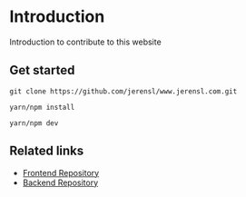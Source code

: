 
<Meta title="Docs Overview/Intro" />

# Introduction

Introduction to contribute to this website

## Get started

`git clone https://github.com/jerensl/www.jerensl.com.git`

`yarn/npm install`

`yarn/npm dev`

## Related links

-   [Frontend Repository](https://github.com/jerensl/www.jerensl.com)
-   [Backend Repository](https://github.com/jerensl/api.jerensl.com)
